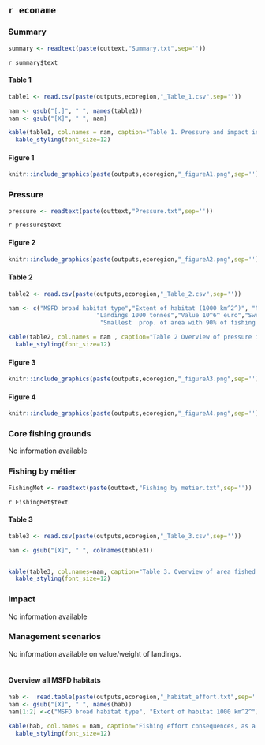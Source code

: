 ## `r econame` {.tabset}
### Summary {.tabset } 

```r
summary <- readtext(paste(outtext,"Summary.txt",sep=''))
```
`r summary$text`

#### Table 1
```r
table1 <- read.csv(paste(outputs,ecoregion,"_Table_1.csv",sep=''))

nam <- gsub("[.]", " ", names(table1))
nam <- gsub("[X]", " ", nam)

kable(table1, col.names = nam, caption="Table 1. Pressure and impact indicators for 2016-2021",format = "html", table.attr = "style='width:80%;'", align=c('l','c','c','c')) %>% 
  kable_styling(font_size=12)
```

#### Figure 1

```r
knitr::include_graphics(paste(outputs,ecoregion,"_figureA1.png",sep=''))
```

### Pressure {.tabset }

```r
pressure <- readtext(paste(outtext,"Pressure.txt",sep=''))
```
`r pressure$text`

#### Figure 2
```r
knitr::include_graphics(paste(outputs,ecoregion,"_figureA2.png",sep=''))
```

#### Table 2
```r
table2 <- read.csv(paste(outputs,ecoregion,"_Table_2.csv",sep=''))

nam <- c("MSFD broad habitat type","Extent of habitat (1000 km^2^)", "Number of grid cells",
                         "Landings 1000 tonnes","Value 10^6^ euro","Swept area 1000 km^2^","Average intensity (I-1)","Prop. of area in fished grid cells (I-2)", "Prop. of area fished per year (I-3)",
                          "Smallest  prop. of area with 90% of fishing effort (I-4)")

kable(table2, col.names = nam , caption="Table 2 Overview of pressure indicators of all mobile bottom-contacting gears per broad-scale habitat averaged for 2016-2021. I refers to the indicators in Table 1.") %>%
  kable_styling(font_size=12)
```


#### Figure 3
```r
knitr::include_graphics(paste(outputs,ecoregion,"_figureA3.png",sep=''))
```

#### Figure 4
```r
knitr::include_graphics(paste(outputs,ecoregion,"_figureA4.png",sep=''))
```

### Core fishing grounds {.tabset }
No information available

### Fishing by métier {.tabset } 
```r
FishingMet <- readtext(paste(outtext,"Fishing by metier.txt",sep=''))
```
`r FishingMet$text`

#### Table 3
```r
table3 <- read.csv(paste(outputs,ecoregion,"_Table_3.csv",sep=''))

nam <- gsub("[X]", " ", colnames(table3))


kable(table3, col.names=nam, caption="Table 3. Overview of area fished (sum of swept area), landings and value for the different metiers. Area fished in 1000 km2, weight of landings in 1000 tonnes, value of landings in 10^6 euro.") %>%
  kable_styling(font_size=12)

```

### Impact {.tabset } 
No information available

### Management scenarios  {.tabset }
No information available on value/weight of landings. 
<br>
<br>

#### Overview all MSFD habitats

```r
hab <-  read.table(paste(outputs,ecoregion,"_habitat_effort.txt",sep=''),header=T,sep=",",  colClasses = 'character')
nam <- gsub("[X]", " ", names(hab))
nam[1:2] <-c("MSFD broad habitat type", "Extent of habitat 1000 km^2^")

kable(hab, col.names = nam, caption="Fishing effort consequences, as a % relative to total swept area, of protecting a certain fraction of each broad habitat type sorted from low to high fished c-squares",format = "html", table.attr = "style='width:90%;'", align='l') %>% 
  kable_styling(font_size=12)

```

## {-}
